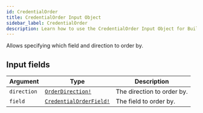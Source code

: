 ```yaml
---
id: CredentialOrder
title: CredentialOrder Input Object
sidebar_label: CredentialOrder
description: Learn how to use the CredentialOrder Input Object for Builder's API.
---
```


Allows specifying which field and direction to order by.

## Input fields

| Argument    | Type                                                                | Description                |
| ----------- | ------------------------------------------------------------------- | -------------------------- |
| `direction` | [`OrderDirection!`](/composer/builder/api/schema/enum/OrderDirection.mdx)             | The direction to order by. |
| `field`     | [`CredentialOrderField!`](/composer/builder/api/schema/enum/CredentialOrderField.mdx) | The field to order by.     |
